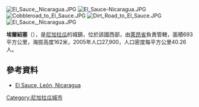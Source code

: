 [[Image:El_Sauce,_Nicaragua.JPG|right]]
[[Image:El_Sauce-Nicaragua.JPG|right]]
[[Image:Cobbleroad_to_El_Sauce.JPG|right]]
[[Image:Dirt_Road_to_El_Sauce.JPG|right]]
[[Image:El_Sauce,_Nicaragua.JPG|right]]

'''埃爾紹塞'''（{{lang-es|El Sauce}}），是[[尼加拉瓜|尼加拉瓜]]的城鎮，位於該國西部，由[[萊昂省_(尼加拉瓜)|萊昂省]]負責管轄，面積693平方公里，海拔高度162米，2005年人口27,900，人口密度每平方公里40.26人。

{{Coord|12|53|0|N|86|32|0|W|display=title}}

==參考資料==
*[http://delsauce.blogspot.com El Sauce, León, Nicaragua] {{Wayback|url=http://delsauce.blogspot.com/ |date=20200205102843 }}

{{Nicaragua-geo-stub}}
[[Category:尼加拉瓜城市|Category:尼加拉瓜城市]]